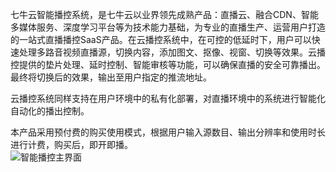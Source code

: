 七牛云智能播控系统，是七牛云以业界领先成熟产品：直播云、融合CDN、智能多媒体服务、深度学习平台等为技术能力基础，为专业的直播生产、运营用户打造的一站式直播播控SaaS产品。在云播控系统中，在可控的低延时下，用户可以快速处理多路音视频直播源，切换内容，添加图文、抠像、视窗、切换等效果。云播控提供的垫片处理、延时控制、智能审核等功能，可以确保直播的安全可靠播出。最终将切换后的效果，输出至用户指定的推流地址。

云播控系统同样支持在用户环境中的私有化部署，对直播环境中的系统进行智能化自动化的播出控制。

本产品采用预付费的购买使用模式，根据用户输入源数目、输出分辨率和使用时长进行计费，购买后，即开即播。
<br/>
![](https://dn-odum9helk.qbox.me/Fq3Mb7NUzWZ9usSreraAX7V6X8rH "智能播控主界面")



